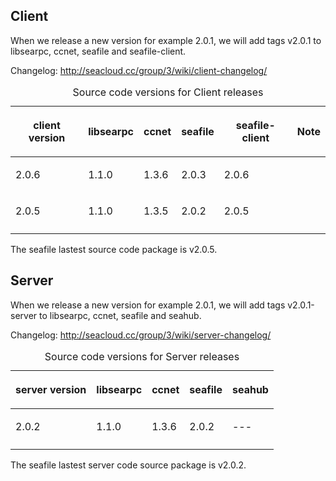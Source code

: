 == Client ==

When we release a new version for example 2.0.1, we will add tags v2.0.1 to libsearpc, ccnet, seafile and seafile-client.

Changelog: http://seacloud.cc/group/3/wiki/client-changelog/

{|
|+ Source code versions for Client releases
! client version
! libsearpc
! ccnet
! seafile
! seafile-client
! Note
|-
| 2.0.6
| 1.1.0
| 1.3.6
| 2.0.3
| 2.0.6
|
|-
| 2.0.5
| 1.1.0
| 1.3.5
| 2.0.2
| 2.0.5
|
|-
|}

The seafile lastest source code package is v2.0.5.

== Server ==

When we release a new version for example 2.0.1, we will add tags v2.0.1-server to libsearpc, ccnet, seafile and seahub.

Changelog: http://seacloud.cc/group/3/wiki/server-changelog/

{|
|+ Source code versions for Server releases
! server version
! libsearpc
! ccnet
! seafile
! seahub
|-
| 2.0.2
| 1.1.0
| 1.3.6
| 2.0.2
| ---
|-
|}

The seafile lastest server code source package is v2.0.2.